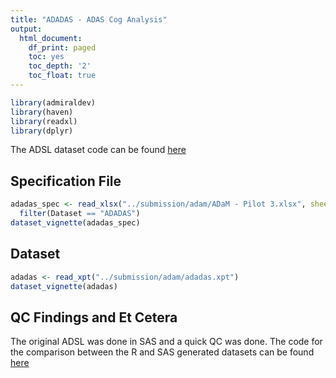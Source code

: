 ```yaml
---
title: "ADADAS - ADAS Cog Analysis"
output:
  html_document:
    df_print: paged
    toc: yes
    toc_depth: '2'
    toc_float: true
---
```


```r
library(admiraldev)
library(haven)
library(readxl)
library(dplyr)
```


The ADSL dataset code can be found [here](https://github.com/RConsortium/submissions-pilot3-adam/blob/main/submission/programs/adsl.r) 

## Specification File

```r
adadas_spec <- read_xlsx("../submission/adam/ADaM - Pilot 3.xlsx", sheet = 3) %>%
  filter(Dataset == "ADADAS")
dataset_vignette(adadas_spec)
```
## Dataset

```r
adadas <- read_xpt("../submission/adam/adadas.xpt")
dataset_vignette(adadas)
```

## QC Findings and Et Cetera

The original ADSL was done in SAS and a quick QC was done.  The code for the comparison between the R and SAS generated datasets can be found [here](https://github.com/RConsortium/submissions-pilot3-adam/blob/main/submission/programs/qc_adsl.r)
